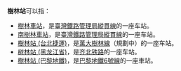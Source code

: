 '''樹林站'''可以指：
*[[樹林車站|樹林車站]]，是[[臺灣鐵路管理局|臺灣鐵路管理局]][[縱貫線_(北段)|縱貫線]]的一座车站。
*[[南樹林車站|南樹林車站]]，是[[臺灣鐵路管理局|臺灣鐵路管理局]][[縱貫線_(北段)|縱貫線]]的一座车站。
*[[樹林站_(台北捷運)|樹林站 (台北捷運)]]，是[[萬大樹林線|萬大樹林線]]（規劃中）的一座车站。
*[[树林站_(黑龙江省)|树林站 (黑龙江省)]]，是[[齐北铁路|齐北铁路]]的一座车站。
*[[樹林站_(巴黎地鐵)|樹林站 (巴黎地鐵)]]，是[[巴黎地鐵|巴黎地鐵]][[巴黎地鐵6號線|6號線]]的一座車站。
{{disambig|cat=三字车站名消歧义}}